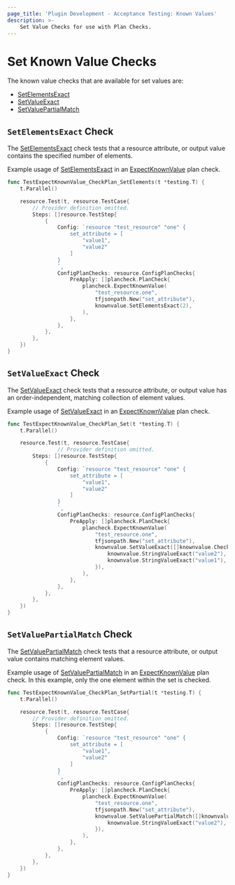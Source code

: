 ```yaml
---
page_title: 'Plugin Development - Acceptance Testing: Known Values'
description: >-
    Set Value Checks for use with Plan Checks.
---
```


# Set Known Value Checks

The known value checks that are available for set values are:

* [SetElementsExact](/terraform/plugin/testing/acceptance-tests/known-value-checks/set#setelementsexact-check)
* [SetValueExact](/terraform/plugin/testing/acceptance-tests/known-value-checks/set#setvalueexact-check)
* [SetValuePartialMatch](/terraform/plugin/testing/acceptance-tests/known-value-checks/set#setvaluepartialmatch-check)

## `SetElementsExact` Check

The [SetElementsExact](https://pkg.go.dev/github.com/hashicorp/terraform-plugin-testing/knownvalue#SetElementsExact) check tests that a resource attribute, or output value contains the specified number of elements.

Example usage of [SetElementsExact](https://pkg.go.dev/github.com/hashicorp/terraform-plugin-testing/knownvalue#SetElementsExact) in an [ExpectKnownValue](/terraform/plugin/testing/acceptance-tests/plan-checks/resource) plan check.

```go
func TestExpectKnownValue_CheckPlan_SetElements(t *testing.T) {
	t.Parallel()

	resource.Test(t, resource.TestCase{
		// Provider definition omitted.
		Steps: []resource.TestStep{
			{
				Config: `resource "test_resource" "one" {
					set_attribute = [
						"value1",
						"value2"
					]
				}
				`,
				ConfigPlanChecks: resource.ConfigPlanChecks{
					PreApply: []plancheck.PlanCheck{
						plancheck.ExpectKnownValue(
							"test_resource.one",
							tfjsonpath.New("set_attribute"),
							knownvalue.SetElementsExact(2),
						),
					},
				},
			},
		},
	})
}
```

## `SetValueExact` Check

The [SetValueExact](https://pkg.go.dev/github.com/hashicorp/terraform-plugin-testing/knownvalue#SetValueExact) check tests that a resource attribute, or output value has an order-independent, matching collection of element values.

Example usage of [SetValueExact](https://pkg.go.dev/github.com/hashicorp/terraform-plugin-testing/knownvalue#SetValueExact) in an [ExpectKnownValue](/terraform/plugin/testing/acceptance-tests/plan-checks/resource) plan check.

```go
func TestExpectKnownValue_CheckPlan_Set(t *testing.T) {
	t.Parallel()

	resource.Test(t, resource.TestCase{
				// Provider definition omitted.
		Steps: []resource.TestStep{
			{
				Config: `resource "test_resource" "one" {
					set_attribute = [
						"value1",
						"value2"
					]
				}
				`,
				ConfigPlanChecks: resource.ConfigPlanChecks{
					PreApply: []plancheck.PlanCheck{
						plancheck.ExpectKnownValue(
							"test_resource.one",
							tfjsonpath.New("set_attribute"),
							knownvalue.SetValueExact([]knownvalue.Check{
								knownvalue.StringValueExact("value2"),
								knownvalue.StringValueExact("value1"),
							}),
						),
					},
				},
			},
		},
	})
}
```

## `SetValuePartialMatch` Check

The [SetValuePartialMatch](https://pkg.go.dev/github.com/hashicorp/terraform-plugin-testing/knownvalue#SetValuePartialMatch) check tests that a resource attribute, or output value contains matching element values.

Example usage of [SetValuePartialMatch](https://pkg.go.dev/github.com/hashicorp/terraform-plugin-testing/knownvalue#SetValuePartialMatch) in an [ExpectKnownValue](/terraform/plugin/testing/acceptance-tests/plan-checks/resource) plan check. In this example, only the one element within the set is checked.

```go
func TestExpectKnownValue_CheckPlan_SetPartial(t *testing.T) {
	t.Parallel()

	resource.Test(t, resource.TestCase{
		// Provider definition omitted.
		Steps: []resource.TestStep{
			{
				Config: `resource "test_resource" "one" {
					set_attribute = [
						"value1",
						"value2"
					]
				}
				`,
				ConfigPlanChecks: resource.ConfigPlanChecks{
					PreApply: []plancheck.PlanCheck{
						plancheck.ExpectKnownValue(
							"test_resource.one",
							tfjsonpath.New("set_attribute"),
							knownvalue.SetValuePartialMatch([]knownvalue.Check{
								knownvalue.StringValueExact("value2"),
							}),
						),
					},
				},
			},
		},
	})
}
```
